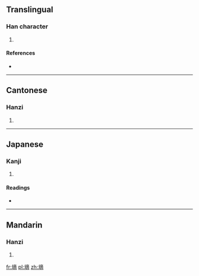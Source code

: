 ==Translingual==

===Han character===
{{Han char|rn=32|rad=土|as=11|sn=14|four=4012<sub>7</sub>|canj=土卜金月 (GYCB)}}

# {{defn|Han|sort=土11}}

====References====
* {{Han ref|kx=0238.100|dkj=05429|dj=0476.170|hdz=10482.070|uh=5891|ud=22673|bh=E161|bd=57697}}

----

==Cantonese==

===Hanzi===
{{yue-hanzi|jyut=|y=seung1}}

# {{defn|lang=yue|sort=土11}}

----

==Japanese==

===Kanji===
{{ja-kanji|grade=|rs=土11}}

# {{defn|lang=ja|sort=土11}}

====Readings====
* {{ja-readings|on=[[てき]] (teki), [[ちゃく]] (chaku)|kun=[[きざはし]] (kizahashi), [[まと]] (mato)}}

----

==Mandarin==

===Hanzi===
{{cmn-hanzi|pin=[[dī]] ([[di1]])|wg=ti<sup>1</sup>}}

# {{defn|lang=cmn|sort=土11}}

[[fr:墑]]
[[pl:墑]]
[[zh:墑]]
